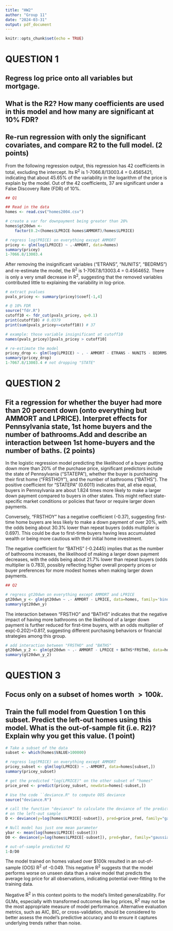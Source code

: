 ```yaml
---
title: "HW2"
author: "Group 11"
date: "2024-03-31"
output: pdf_document
---
```


```r
knitr::opts_chunk$set(echo = TRUE)
```

# QUESTION 1

## Regress log price onto all variables but mortgage.

## What is the R2? How many coefficients are used in this model and how many are significant at 10% FDR?

## Re-run regression with only the significant covariates, and compare R2 to the full model. (2 points)

From the following regression output, this regression has 42 coefficients in total, excluding the intercept. Its R^2^ is 1-7066.8/13003.4 = 0.4565421, indicating that about 45.65% of the variability in the logarithm of the price is explain by the model. Out of the 42 coefficients, 37 are significant under a False Discovery Rate (FDR) of 10%.

```r
## Q1

## Read in the data
homes <- read.csv("homes2004.csv")

# create a var for downpayment being greater than 20%
homes$gt20dwn <-
	factor(0.2<(homes$LPRICE-homes$AMMORT)/homes$LPRICE)

# regress log(PRICE) on everything except AMMORT 
pricey <- glm(log(LPRICE) ~ .-AMMORT, data=homes)
summary(pricey)
1-7066.8/13003.4
```
After removing the insignificant variables ("ETRANS", "NUNITS", "BEDRMS") and re-estimate the model, the R^2^ is 1-7067.8/13003.4 = 0.4564652. There is only a very small decrease in R^2^, suggesting that the removed variables contributed little to explaining the variability in log-price.

```r
# extract pvalues
pvals_pricey <- summary(pricey)$coef[-1,4]

# @ 10% FDR
source("fdr.R")
cutoff10 <- fdr_cut(pvals_pricey, q=0.1)
print(cutoff10) # 0.0379
print(sum(pvals_pricey<=cutoff10)) # 37

# example: those variable insignificant at cutoff10
names(pvals_pricey)[pvals_pricey > cutoff10]

# re-estimate the model
pricey_drop <- glm(log(LPRICE) ~ . - AMMORT - ETRANS - NUNITS - BEDRMS, data=homes)
summary(pricey_drop)
1-7067.8/13003.4 # not dropping "STATE"
```

# QUESTION 2

## Fit a regression for whether the buyer had more than 20 percent down (onto everything but AMMORT and LPRICE). Interpret effects for Pennsylvania state, 1st home buyers and the number  of bathrooms.Add and describe an interaction between 1st home-buyers and the number of baths. (2 points)

In the logistic regression model predicting the likelihood of a buyer putting down more than 20% of the purchase price, significant predictors include the state of Pennsylvania ("STATEPA"), whether the buyer is purchasing their first home ("FRSTHOY"), and the number of bathrooms ("BATHS"). The positive coefficient for "STATEPA" (0.6011) indicates that, all else equal, buyers in Pennsylvania are about 1.824 times more likely to make a larger down payment compared to buyers in other states. This might reflect state-specific market conditions or policies that favor or require larger down payments.

Conversely, "FRSTHOY" has a negative coefficient (-0.37), suggesting first-time home buyers are less likely to make a down payment of over 20%, with the odds being about 30.3% lower than repeat buyers (odds multiplier is 0.697). This could be due to first-time buyers having less accumulated wealth or being more cautious with their initial home investment.

The negative coefficient for "BATHS" (-0.2445) implies that as the number of bathrooms increases, the likelihood of making a larger down payment decreases, with the odds being about 21.7% lower than repeat buyers (odds multiplier is 0.783), possibly reflecting higher overall property prices or buyer preferences for more modest homes when making larger down payments.

```r
## Q2 

# regress gt20dwn on everything except AMMORT and LPRICE 
gt20dwn_y <- glm(gt20dwn ~ .- AMMORT - LPRICE, data=homes, family='binomial')
summary(gt20dwn_y)
```

The interaction between "FRSTHO" and "BATHS" indicates that the negative impact of having more bathrooms on the likelihood of a larger down payment is further reduced for first-time buyers, with an odds multiplier of exp(-0.202)=0.817, suggesting different purchasing behaviors or financial strategies among this group.

```r
# add interaction between "FRSTHO" and "BATHS"
gt20dwn_y_2 <- glm(gt20dwn ~ .- AMMORT - LPRICE + BATHS*FRSTHO, data=homes, family='binomial')
summary(gt20dwn_y_2)
```

# QUESTION 3

## Focus only on a subset of homes worth $>100k$.

## Train the full model from Question 1 on this subset. Predict the left-out homes using this model. What is the out-of-sample fit (i.e. R2)? Explain why you get this value. (1 point)

```r
# Take a subset of the data
subset <- which(homes$VALUE>100000)

# regress log(PRICE) on everything except AMMORT 
pricey_subset <- glm(log(LPRICE) ~ .-AMMORT, data=homes[subset,])
summary(pricey_subset)

# get the predicted "log(LPRICE)" on the other subset of "homes"
price_pred <- predict(pricey_subset, newdata=homes[-subset,])

# Use the code ``deviance.R" to compute OOS deviance
source("deviance.R")

# call the function "deviance" to calculate the deviance of the predictions made
# on the left-out sample
D <- deviance(y=log(homes$LPRICE[-subset]), pred=price_pred, family="gaussian")

# Null model has just one mean parameter
ybar <- mean(log(homes$LPRICE[-subset]))
D0 <- deviance(y=log(homes$LPRICE[-subset]), pred=ybar, family="gaussian")

# out-of-sample predicted R2
1-D/D0
```

The model trained on homes valued over $100k resulted in an out-of-sample (OOS) R^2^ of -0.049. This negative R^2^ suggests that the model performs worse on unseen data than a naive model that predicts the average log price for all observations, indicating potential over-fitting to the training data.

Negative R^2^ in this context points to the model's limited generalizability. For GLMs, especially with transformed outcomes like log prices, R^2^ may not be the most appropriate measure of model performance. Alternative evaluation metrics, such as AIC, BIC, or cross-validation, should be considered to better assess the model's predictive accuracy and to ensure it captures underlying trends rather than noise.